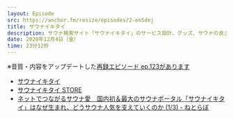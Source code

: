 ```yaml
---
layout: Episode
src: https://anchor.fm/resize/episodes/2-en5dej
title: サウナイキタイ
description: サウナ検索サイト「サウナイキタイ」のサービス設計、グッズ、サウナの良さについて話しました。
date: 2020年12月4日（金）
time: 23分12秒
---
```


※音質・内容をアップデートした[再録エピソード ep.123があります](/ep/123-saunaikitai-and-service-design)

- [サウナイキタイ](https://sauna-ikitai.com/)
- [サウナイキタイ STORE](https://sauna-ikitai.stores.jp/)
- [ネットでつながるサウナ愛　国内初＆最大のサウナポータル「サウナイキタイ」はなぜ生まれ、どうサウナ人気を支えていくのか (1/3) - ねとらぼ](https://nlab.itmedia.co.jp/nl/articles/1901/13/news003.html)
